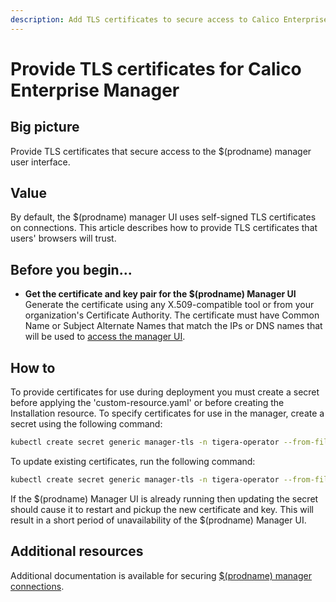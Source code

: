 ```yaml
---
description: Add TLS certificates to secure access to Calico Enterprise Manager user interface.
---
```


# Provide TLS certificates for Calico Enterprise Manager

## Big picture

Provide TLS certificates that secure access to the $(prodname) manager user interface.

## Value

By default, the $(prodname) manager UI uses self-signed TLS certificates on connections. This article describes how to provide TLS certificates that users' browsers will trust.

## Before you begin...

- **Get the certificate and key pair for the $(prodname) Manager UI**
  Generate the certificate using any X.509-compatible tool or from your organization's Certificate Authority. The certificate must have Common Name or Subject Alternate Names that match the IPs or DNS names that will be used to [access the manager UI](../cnx/access-the-manager.mdx).

## How to

To provide certificates for use during deployment you must create a secret before applying the 'custom-resource.yaml' or before creating the Installation resource. To specify certificates for use in the manager, create a secret using the following command:

```bash
kubectl create secret generic manager-tls -n tigera-operator --from-file=tls.crt=</path/to/certificate-file> --from-file=tls.key=</path/to/key-file>
```

To update existing certificates, run the following command:

```bash
kubectl create secret generic manager-tls -n tigera-operator --from-file=tls.crt=</path/to/certificate-file> --from-file=tls.key=</path/to/key-file> --dry-run -o yaml --save-config | kubectl replace -f -
```

If the $(prodname) Manager UI is already running then updating the secret should cause it to restart and pickup the new certificate and key. This will result in a short period of unavailability of the $(prodname) Manager UI.

## Additional resources

Additional documentation is available for securing [$(prodname) manager connections](crypto-auth.mdx#calico-enterprise-manager-connections).
